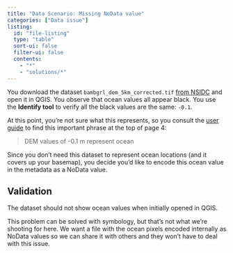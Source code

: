 ```yaml
---
title: "Data Scenario: Missing NoData value"
categories: ["Data issue"]
listing:
  id: "file-listing"
  type: "table"
  sort-ui: false
  filter-ui: false
  contents:
    - "*"
    - "solutions/*"
---
```


::: {#file-listing}
:::

You download the dataset `bambgrl_dem_5km_corrected.tif` [from
NSIDC](https://nsidc.org/data/nsidc-0092/versions/1) and open it in QGIS. You
observe that ocean values all appear black. You use the **Identify tool** to
verify all the black values are the same: `-0.1`.

At this point, you're not sure what this represents, so you consult the [user
guide](https://nsidc.org/sites/default/files/nsidc-0092-v001-userguide.pdf) to find this
important phrase at the top of page 4:

>DEM values of -0.1 m represent ocean

Since you don't need this dataset to represent ocean locations (and it covers up your
basemap), you decide you'd like to encode this ocean value in the metadata as a NoData
value.


## Validation

The dataset should not show ocean values when initially opened in QGIS.

::: {.callout-note}
This problem can be solved with symbology, but that's not what we're shooting
for here. We want a file with the ocean pixels encoded internally as NoData
values so we can share it with others and they won't have to deal with this
issue.
:::
